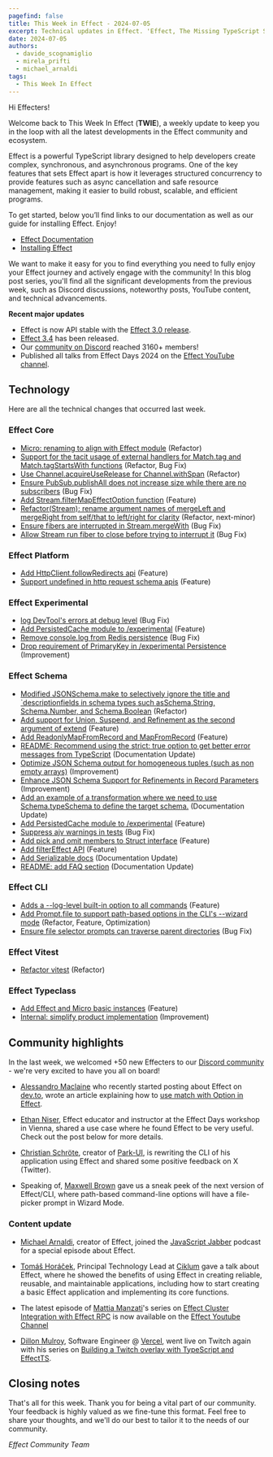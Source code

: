 ```yaml
---
pagefind: false
title: This Week in Effect - 2024-07-05
excerpt: Technical updates in Effect. 'Effect, The Missing TypeScript Standard Library' by Tomáš Horáček.
date: 2024-07-05
authors:
  - davide_scognamiglio
  - mirela_prifti
  - michael_arnaldi
tags:
  - This Week In Effect
---
```



Hi Effecters!

Welcome back to This Week In Effect (**TWIE**), a weekly update to keep you in the loop with all the latest developments in the Effect community and ecosystem.

Effect is a powerful TypeScript library designed to help developers create complex, synchronous, and asynchronous programs. One of the key features that sets Effect apart is how it leverages structured concurrency to provide features such as async cancellation and safe resource management, making it easier to build robust, scalable, and efficient programs.

To get started, below you’ll find links to our documentation as well as our guide for installing Effect. Enjoy!

- [Effect Documentation](/docs/getting-started/introduction/)
- [Installing Effect](/docs/getting-started/installation/)

We want to make it easy for you to find everything you need to fully enjoy your Effect journey and actively engage with the community! In this blog post series, you'll find all the significant developments from the previous week, such as Discord discussions, noteworthy posts, YouTube content, and technical advancements.

**Recent major updates**

- Effect is now API stable with the [Effect 3.0 release](https://effect.website/blog/effect-3.0).
- [Effect 3.4](https://effect.website/blog/effect-3.3) has been released.
- Our [community on Discord](https://discord.gg/effect-ts) reached 3160+ members!
- Published all talks from Effect Days 2024 on the [Effect YouTube channel](https://www.youtube.com/@effect-ts).

## Technology

Here are all the technical changes that occurred last week.

### Effect Core

- [Micro: renaming to align with Effect module](https://github.com/Effect-TS/effect/pull/3096) (Refactor)
- [Support for the tacit usage of external handlers for Match.tag and Match.tagStartsWith functions](https://github.com/Effect-TS/effect/pull/3121) (Refactor, Bug Fix)
- [Use Channel.acquireUseRelease for Channel.withSpan](https://github.com/Effect-TS/effect/pull/3134) (Refactor)
- [Ensure PubSub.publishAll does not increase size while there are no subscribers](https://github.com/Effect-TS/effect/pull/3161) (Bug Fix)
- [Add Stream.filterMapEffectOption function](https://github.com/Effect-TS/effect/pull/3023) (Feature)
- [Refactor(Stream): rename argument names of mergeLeft and mergeRight from self/that to left/right for clarity](https://github.com/Effect-TS/effect/pull/3160) (Refactor, next-minor)
- [Ensure fibers are interrupted in Stream.mergeWith](https://github.com/Effect-TS/effect/pull/3175) (Bug Fix)
- [Allow Stream run fiber to close before trying to interrupt it](https://github.com/Effect-TS/effect/pull/3176) (Bug Fix)

### Effect Platform

- [Add HttpClient.followRedirects api](https://github.com/Effect-TS/effect/pull/3123) (Feature)
- [Support undefined in http request schema apis](https://github.com/Effect-TS/effect/pull/3136) (Feature)

### Effect Experimental

- [log DevTool's errors at debug level](https://github.com/Effect-TS/effect/pull/3138) (Bug Fix)
- [Add PersistedCache module to /experimental](https://github.com/Effect-TS/effect/pull/3149) (Feature)
- [Remove console.log from Redis persistence](https://github.com/Effect-TS/effect/pull/3150) (Bug Fix)
- [Drop requirement of PrimaryKey in /experimental Persistence](https://github.com/Effect-TS/effect/pull/3158) (Improvement)

### Effect Schema

- [Modified JSONSchema.make to selectively ignore the title and `descriptionfields in schema types such asSchema.String, Schema.Number, and Schema.Boolean](https://github.com/Effect-TS/effect/pull/3117) (Refactor)
- [Add support for Union, Suspend, and Refinement as the second argument of extend](https://github.com/Effect-TS/effect/pull/3125) (Feature)
- [Add ReadonlyMapFromRecord and MapFromRecord](https://github.com/Effect-TS/effect/pull/3130) (Feature)
- [README: Recommend using the strict: true option to get better error messages from TypeScript](https://github.com/Effect-TS/effect/pull/3132) (Documentation Update)
- [Optimize JSON Schema output for homogeneous tuples (such as non empty arrays)](https://github.com/Effect-TS/effect/pull/3139) (Improvement)
- [Enhance JSON Schema Support for Refinements in Record Parameters](https://github.com/Effect-TS/effect/pull/3143) (Improvement)
- [Add an example of a transformation where we need to use Schema.typeSchema to define the target schema.](https://github.com/Effect-TS/effect/pull/3145) (Documentation Update)
- [Add PersistedCache module to /experimental](https://github.com/Effect-TS/effect/pull/3149) (Feature)
- [Suppress ajv warnings in tests](https://github.com/Effect-TS/effect/pull/3151) (Bug Fix)
- [Add pick and omit members to Struct interface](https://github.com/Effect-TS/effect/pull/3163) (Feature)
- [Add filterEffect API](https://github.com/Effect-TS/effect/pull/3166) (Feature)
- [Add Serializable docs](https://github.com/Effect-TS/effect/pull/3148) (Documentation Update)
- [README: add FAQ section](https://github.com/Effect-TS/effect/pull/3178) (Documentation Update)

### Effect CLI

- [Adds a --log-level built-in option to all commands](https://github.com/Effect-TS/effect/pull/3107) (Feature)
- [Add Prompt.file to support path-based options in the CLI's --wizard mode](https://github.com/Effect-TS/effect/pull/3153) (Refactor, Feature, Optimization)
- [Ensure file selector prompts can traverse parent directories](https://github.com/Effect-TS/effect/pull/3167) (Bug Fix)

### Effect Vitest

- [Refactor vitest](https://github.com/Effect-TS/effect/pull/3122) (Refactor)

### Effect Typeclass

- [Add Effect and Micro basic instances](https://github.com/Effect-TS/effect/pull/3169) (Feature)
- [Internal: simplify product implementation](https://github.com/Effect-TS/effect/pull/3177) (Improvement)

## Community highlights

In the last week, we welcomed +50 new Effecters to our [Discord community](https://discord.gg/effect-ts) - we're very excited to have you all on board!

- [Alessandro Maclaine](https://dev.to/almaclaine) who recently started posting about Effect on [dev.to](https://dev.to/), wrote an article explaining how to [use match with Option in Effect](https://dev.to/almaclaine/using-match-with-option-in-effect-1ho9).

- [Ethan Niser](https://x.com/ethanniser), Effect educator and instructor at the Effect Days workshop in Vienna, shared a use case where he found Effect to be very useful. Check out the post below for more details.

  <Tweet id="1808266920615202848" />

- [Christian Schröte](https://x.com/grizzly_codes), creator of [Park-UI](https://park-ui.com/), is rewriting the CLI of his application using Effect and shared some positive feedback on X (Twitter).

  <Tweet id="1808215848164704625" />

- Speaking of, [Maxwell Brown](https://x.com/imax153) gave us a sneak peek of the next version of Effect/CLI, where path-based command-line options will have a file-picker prompt in Wizard Mode.

  <Tweet id="1808625323853930923" />

### Content update

- [Michael Arnaldi](https://x.com/MichaelArnaldi), creator of Effect, joined the [JavaScript Jabber](https://x.com/JSJabber) podcast for a special episode about Effect.

  <Tweet id="1807814969368691172" />

- [Tomáš Horáček](https://x.com/heracek), Principal Technology Lead at [Ciklum](https://www.ciklum.com/) gave a talk about Effect, where he showed the benefits of using Effect in creating reliable, reusable, and maintainable applications, including how to start creating a basic Effect application and implementing its core functions.

  <YouTube
    id="https://www.youtube.com/embed/Mikn2MXPaNg?si=GLxrE0wre1kpLoKc"
    title="Effect: The Missing TypeScript Standard Library"
  />

- The latest episode of [Mattia Manzati](https://twitter.com/MattiaManzati)'s series on [Effect Cluster Integration with Effect RPC](https://www.youtube.com/watch?v=8WanmCpq_Mw&t=3s) is now available on the [Effect Youtube Channel](https://www.youtube.com/@effect-ts)

  <YouTube
    id="https://www.youtube.com/embed/_TB2gpOSrDo?si=_gnnoazAk5uwOF05"
    title="Effect Cluster | Cleanup over cluster examples by Mattia Manzati"
  />

- [Dillon Mulroy](https://twitter.com/dillon_mulroy), Software Engineer @ [Vercel](https://vercel.com), went live on Twitch again with his series on [Building a Twitch overlay with TypeScript and EffectTS](https://www.twitch.tv/dmmulroy/videos).

  <TwitchPlayerNonInteractive video="2188943846" />

## Closing notes

That's all for this week. Thank you for being a vital part of our community. Your feedback is highly valued as we fine-tune this format. Feel free to share your thoughts, and we'll do our best to tailor it to the needs of our community.

_Effect Community Team_
